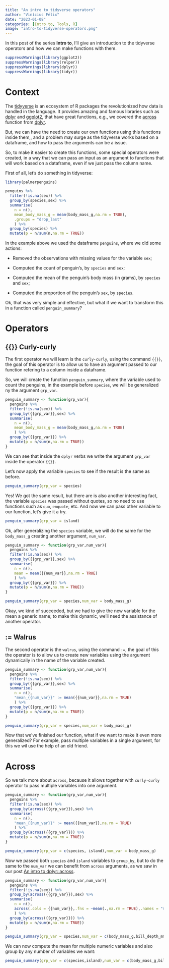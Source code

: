 ```yaml
---
title: "An intro to tidyverse operators"
author: "Vinícius Félix"
date: "2023-01-08"
categories: [Intro to, Tools, R]
image: "intro-to-tidyverse-operators.png"
---
```


In this post of the series **Intro to**, I'll give an introduction to the tidyverse operators and how we can make functions with them.

```r
suppressWarnings(library(ggplot2))
suppressWarnings(library(relper))
suppressWarnings(library(dplyr))
suppressWarnings(library(tidyr))
```

# Context

The [tidyverse](https://www.tidyverse.org/) is an ecosystem of R packages the revolutionized how data is handled in the language. It provides amazing and famous libraries such as [dplyr](https://dplyr.tidyverse.org/) and [ggplot2](https://ggplot2.tidyverse.org/), that have great functions, e.g., we covered the [across](https://vbfelix.github.io/posts/2023-01-01-dplyr-across/) function from [dplyr](https://dplyr.tidyverse.org/).

But, we can have the need to create our own functions using this functions inside them,, and a problem may surge as the tidyverse works based on a dataframe, and how to pass the arguments can be a issue.

So, to make it easier to create this functions, some special operators were created, in a way that we can pass an input as an argument to functions that will work based on a dataframe, even if we just pass the column name.

First of all, let's do something in tidyverse:

```r

library(palmerpenguins)

penguins %>% 
  filter(!is.na(sex)) %>% 
  group_by(species,sex) %>%
  summarise(
    n = n(),
    mean_body_mass_g = mean(body_mass_g,na.rm = TRUE),
    .groups = "drop_last"
    ) %>% 
  group_by(species) %>% 
  mutate(p = n/sum(n,na.rm = TRUE))
```

In the example above we used the dataframe `penguins`, where we did some actions:

-   Removed the observations with missing values for the variable `sex`;

-   Computed the count of penguin's, by `species` and `sex`;

-   Computed the mean of the penguin's body mass (in grams), by `species` and `sex`;

-   Computed the proportion of the penguin's `sex`, by `species`.

Ok, that was very simple and effective, but what if we want to transform this in a function called `penguin_summary`?

# Operators

## {{}} Curly-curly

The first operator we will learn is the `curly-curly`, using the command `{{}}`, the goal of this operator is to allow us to have an argument passed to our function refering to a column inside a dataframe.

So, we will create the function `penguin_summary`, where the variable used to count the penguins, in the example before `species`, we will be generalized ny the argument `grp_var`.

```r
penguin_summary <- function(grp_var){
  penguins %>% 
  filter(!is.na(sex)) %>% 
  group_by({{grp_var}},sex) %>%
  summarise(
    n = n(),
    mean_body_mass_g = mean(body_mass_g,na.rm = TRUE)
    ) %>% 
  group_by({{grp_var}}) %>% 
  mutate(p = n/sum(n,na.rm = TRUE))
}
```

We can see that inside the `dplyr` verbs we write the argument `grp_var` inside the operator `{{}}`.

Let's now apply the variable `species` to see if the result is the same as before.

```r
penguin_summary(grp_var = species)
```

Yes! We got the same result, but there are is also another interesting fact, the variable `species` was passed without quotes, so no need to use functions such as `quo`, `enquote`, etc. And now we can pass other variable to our function, let's give it a try.

```r
penguin_summary(grp_var = island)
```

Ok, after generalizing the `species` variable, we will do the same for the `body_mass_g` creating another argument, `num_var`.

```r
penguin_summary <- function(grp_var,num_var){
  penguins %>% 
  filter(!is.na(sex)) %>% 
  group_by({{grp_var}},sex) %>%
  summarise(
    n = n(),
    mean = mean({{num_var}},na.rm = TRUE)
    ) %>% 
  group_by({{grp_var}}) %>% 
  mutate(p = n/sum(n,na.rm = TRUE))
}

penguin_summary(grp_var = species,num_var = body_mass_g)
```

Okay, we kind of succeeded, but we had to give the new variable for the mean a generic name; to make this dynamic, we'll need the assistance of another operator.

## := Walrus

The second operator is the `walrus`, using the command `:=`, the goal of this the operator is to allow us to create new variables using the argument dynamically in the name of the variable created.

```r
penguin_summary <- function(grp_var,num_var){
  penguins %>% 
  filter(!is.na(sex)) %>% 
  group_by({{grp_var}},sex) %>%
  summarise(
    n = n(),
    "mean_{{num_var}}" := mean({{num_var}},na.rm = TRUE)
    ) %>% 
  group_by({{grp_var}}) %>% 
  mutate(p = n/sum(n,na.rm = TRUE))
}

penguin_summary(grp_var = species,num_var = body_mass_g)
```

Now that we've finished our function, what if we want to make it even more generalized? For example, pass multiple variables in a single argument, for this we wil use the help of an old friend.

# Across

So we talk more about `across`, because it allows together with `curly-curly` operator to pass multiple variables into one argument.

```r
penguin_summary <- function(grp_var,num_var){
  penguins %>% 
  filter(!is.na(sex)) %>% 
  group_by(across({{grp_var}}),sex) %>%
  summarise(
    n = n(),
    "mean_{{num_var}}" := mean({{num_var}},na.rm = TRUE)
    ) %>% 
  group_by(across({{grp_var}})) %>% 
  mutate(p = n/sum(n,na.rm = TRUE))
}

penguin_summary(grp_var = c(species, island),num_var = body_mass_g)
```

Now we passed both `species` and `island` variables to `group_by`, but to do the same to the `num_var` we can benefit from `across` arguments, as we saw in our post [An intro to dplyr::across](https://vbfelix.github.io/posts/2023-01-01-dplyr-across/).

```r
penguin_summary <- function(grp_var,num_var){
  penguins %>% 
  filter(!is.na(sex)) %>% 
  group_by(across({{grp_var}}),sex) %>%
  summarise(
    n = n(),
    across(.cols = {{num_var}},.fns = ~mean(.,na.rm = TRUE),.names = "mean_{.col}")
    ) %>% 
  group_by(across({{grp_var}})) %>% 
  mutate(p = n/sum(n,na.rm = TRUE))
}

penguin_summary(grp_var = species,num_var = c(body_mass_g,bill_depth_mm))
```

We can now compute the mean for multiple numeric variables and also group by any number of variables we want:

```r
penguin_summary(grp_var = c(species,island),num_var = c(body_mass_g,bill_depth_mm))
```
